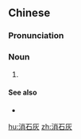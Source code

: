 ==Chinese==
{{zh-forms|type=12}}
{{wikipedia|lang=zh}}

===Pronunciation===
{{zh-pron
|m=xiāoshíhuī
|c=siu1 sek6 fui1
|cat=n
}}

===Noun===
{{zh-noun}}

# {{lb|zh|inorganic chemistry}} {{zh-alt-name|氫氧化鈣|[[calcium hydroxide]]}}

====See also====
* {{zh-l|熟石灰}}

[[hu:消石灰]]
[[zh:消石灰]]